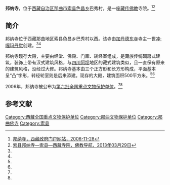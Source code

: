 {{expand|time=2013-09-19T09:10:38+00:00}}
{{Infobox Tibetan Buddhist monastery
|name =邦纳寺
|image = 
|image size = 250px
|alt = 
|caption =
|t=
|w=
|to = 
|ipa={{IPA|}}
|z=
|thdl=
|e=
|tc=邦納寺
|s=邦纳寺
|p=
|m=
|k=
|pushpin_map = 
|latd =  | latm =  | lats =  | latNS = 
|longd=  | longm= | longs =| longEW = 
|iso_region = 
|map_caption = 
|mapsize = 
|location_country = 中国
|location = {{CHN}}[[西藏自治区|西藏自治区]][[那曲市|那曲市]][[索县|索县]]
|coordinates_display =
|founded_by =
|date_founded =
|date_renovated =
|sect = 
|mather =
|children =
|dedicated_to = 
|tulku =
|head_lama = 
|head_mgh =
|no._of_monks = 
|architecture = 
|festivals =
|footnotes = 
}}
{{文物保护单位
| 级别 = 全国
| 图片 = 
| 名称 = 邦纳寺
| 编号 = 6-767
| 分类 = 古建筑
| 时代 = 明
| 所在 = [[西藏自治区|西藏自治区]][[那曲地区|那曲地区]][[索县|索县]]
| 登录 = 2006年
| Cat = 西藏全国重点文物保护单位
}}

'''邦纳寺'''，位于[[西藏自治区|西藏自治区]][[那曲市|那曲市]][[索县|索县]][[色昌乡|色昌乡]]巴秀村，是一座[[藏传佛教|藏传佛教]]寺院。<ref name=xzzf>[http://www.xizang.gov.cn/jdfb/47552.jhtml 邦纳寺，西藏政府门户网站，2006-11-28]{{dead link|date=2018年4月 |bot=InternetArchiveBot |fix-attempted=yes }}</ref><ref name=fodh>[http://www.fjdh.com/ffzt/fjhy/ahsy2013/03/124526220543.html 索县邦纳寺—索县—西藏寺院，佛教导航，2013年03月29日]{{Dead link|date=2018年6月 |bot=InternetArchiveBot |fix-attempted=no }}</ref>

==简介==
邦纳寺位于西藏那曲地区索县色昌乡巴秀村以西。该寺由[[加丹德东寺|加丹德东寺]]寺主一世[[冲·嘎玛丹觉|冲·嘎玛丹觉]]创建。<ref name=xzzf/><ref name=fodh/>

邦纳寺现存大殿，主要由经堂、佛殿、门廊、转经室组成，是藏族传统碉房式建筑，装饰上带有汉式建筑风格，与[[四川|四川]][[阿坝|阿坝]]地区的藏式建筑类似，且一直保有原来的建筑风格，没经过大修。邦纳寺基本由三个正方形和长方形构成，平面基本呈“凸“字形，转经轮室则是后来添建。现存的大殿，建筑面积500平方米。<ref name=xzzf/><ref name=fodh/>

2006年，邦纳寺被公布为[[第六批全国重点文物保护单位|第六批全国重点文物保护单位]]。<ref name=xzzf/><ref name=fodh/>

==参考文献==
{{reflist}}

{{西藏全国重点文物保护单位}}
[[Category:西藏全国重点文物保护单位|Category:西藏全国重点文物保护单位]]
[[Category:那曲文物保护单位|Category:那曲文物保护单位]]
[[Category:那曲佛寺|Category:那曲佛寺]]
[[Category:索县|Category:索县]]